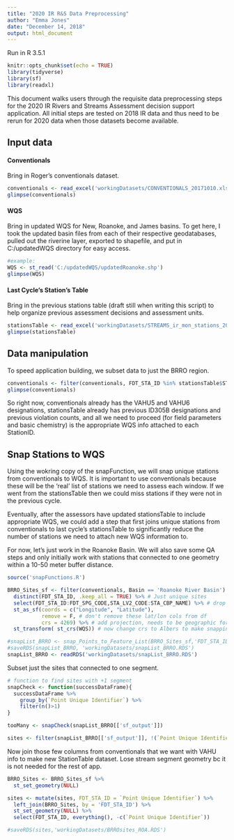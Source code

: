 ```yaml
---
title: "2020 IR R&S Data Preprocessing"
author: "Emma Jones"
date: "December 14, 2018"
output: html_document
---
```


Run in R 3.5.1

```r
knitr::opts_chunk$set(echo = TRUE)
library(tidyverse)
library(sf)
library(readxl)

```

This document walks users through the requisite data preprocessing steps for the 2020 IR Rivers and Streams Assessment decision support application. All initial steps are tested on 2018 IR data and thus need to be rerun for 2020 data when those datasets become available.

## Input data

#### Conventionals
Bring in Roger's conventionals dataset.
```r
conventionals <- read_excel('workingDatasets/CONVENTIONALS_20171010.xlsx',sheet = 'CONVENTIONALS')
glimpse(conventionals)
```

#### WQS
Bring in updated WQS for New, Roanoke, and James basins. To get here, I took the updated basin files from each of their respective geodatabases, pulled out the riverine layer, exported to shapefile, and put in C:/updatedWQS directory for easy access.
```r
#example:
WQS <- st_read('C:/updatedWQS/updatedRoanoke.shp')
glimpse(WQS)
```


#### Last Cycle's Station's Table 
Bring in the previous stations table (draft still when writing this script) to help organize previous assessment decisions and assessment units.
```r
stationsTable <- read_excel('workingDatasets/STREAMS_ir_mon_stations_20Nov2018.xlsx')
glimpse(stationsTable)
```


## Data manipulation
To speed application building, we subset data to just the BRRO region.

```r
conventionals <- filter(conventionals, FDT_STA_ID %in% stationsTable$STATION_ID)
glimpse(conventionals)
```

So right now, conventionals already has the VAHU5 and VAHU6 designations, stationsTable already has previous ID305B designations and previous violation counts, and all we need to proceed (for field parameters and basic chemistry) is the appropriate WQS info attached to each StationID.

## Snap Stations to WQS

Using the wokring copy of the snapFunction, we will snap unique stations from conventionals to WQS. It is important to use conventionals because these will be the 'real' list of stations we need to assess each window. If we went from the stationsTable then we could miss stations if they were not in the previous cycle. 

Eventually, after the assessors have updated stationsTable to include appropriate WQS, we could add a step that first joins unique stations from conventionals to last cycle's stationsTable to significantly reduce the number of stations we need to attach new WQS information to.

For now, let's just work in the Roanoke Basin. We will also save some QA steps and only initially work with stations that connected to one geometry within a 10-50 meter buffer distance.

```r
source('snapFunctions.R')

BRRO_Sites_sf <- filter(conventionals, Basin == 'Roanoke River Basin') %>% # just Roanoke
  distinct(FDT_STA_ID, .keep_all = TRUE) %>% # Just unique sites
  select(FDT_STA_ID:FDT_SPG_CODE,STA_LV2_CODE:STA_CBP_NAME) %>% # drop sample data
  st_as_sf(coords = c("Longitude", "Latitude"), 
           remove = F, # don't remove these lat/lon cols from df
           crs = 4269) %>% # add projection, needs to be geographic for now bc entering lat/lng, 
  st_transform( st_crs(WQS)) # now change crs to Albers to make snapping work

#snapList_BRRO <- snap_Points_to_Feature_List(BRRO_Sites_sf,'FDT_STA_ID',WQS, seq(10,50,by=10))
#saveRDS(snapList_BRRO, 'workingDatasets/snapList_BRRO.RDS')
snapList_BRRO <- readRDS('workingDatasets/snapList_BRRO.RDS')

```

Subset just the sites that connected to one segment.

```r

# function to find sites with +1 segment
snapCheck <- function(successDataFrame){
  successDataFrame %>%
    group_by(`Point Unique Identifier`) %>%
    filter(n()>1)
}

tooMany <- snapCheck(snapList_BRRO[['sf_output']])

sites <- filter(snapList_BRRO[['sf_output']], !(`Point Unique Identifier` %in% tooMany$`Point Unique Identifier`))


```

Now join those few columns from conventionals that we want with VAHU info to make new StationTable dataset. Lose stream segment geometry bc it is not needed for the rest of app.

```r
BRRO_Sites <- BRRO_Sites_sf %>%
  st_set_geometry(NULL) 

sites <- mutate(sites, FDT_STA_ID = `Point Unique Identifier`) %>%
  left_join(BRRO_Sites, by = 'FDT_STA_ID') %>%
  st_set_geometry(NULL) %>%
  select(FDT_STA_ID, everything(), -c(`Point Unique Identifier`))

#saveRDS(sites,'workingDatasets/BRROsites_ROA.RDS')
```

